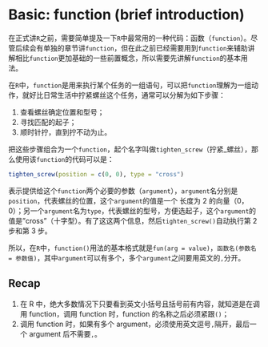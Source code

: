 # Basic: function (brief introduction) {#intro-fun}

在正式讲`R`之前，需要简单提及一下`R`中最常用的一种代码：函数（`function`）。尽管后续会有单独的章节讲`function`，但在此之前已经需要用到`function`来辅助讲解相比`function`更加基础的一些前置概念，所以需要先讲解`function`的基本用法。

在`R`中，`function`是用来执行某个任务的一组语句，可以把`function`理解为一组动作，就好比日常生活中拧紧螺丝这个任务，通常可以分解为如下步骤：

1. 查看螺丝确定位置和型号；
2. 寻找匹配的起子；
3. 顺时针拧，直到拧不动为止。

把这些步骤组合为一个`function`，起个名字叫做`tighten_screw`（拧紧_螺丝），那么使用该`function`的代码可以是：
```r
tighten_screw(position = c(0, 0), type = "cross")
```
表示提供给这个`function`两个必要的参数（`argument`），`argument`名分别是`position`，代表螺丝的位置，这个`argument`的值是一个 长度为 2 的向量（0，0）；另一个`argument`名为`type`，代表螺丝的型号，方便选起子，这个`argument`的值是"cross"（十字型）。有了这这两个信息，然后`tighten_screw()`自动执行第 2 步和第 3 步。

所以，在`R`中，`function()`用法的基本格式就是`fun(arg = value)`，`函数名(参数名 = 参数值)`，其中`argument`可以有多个，多个`argument`之间要用英文的`,`分开。

## Recap

1. 在 R 中，绝大多数情况下只要看到英文小括号且括号前有内容，就知道是在调用 function，调用 function 时，function 的名称之后必须紧跟`()`；
2. 调用 function 时，如果有多个 argument，必须使用英文逗号`,`隔开，最后一个 argument 后不需要`,`。
